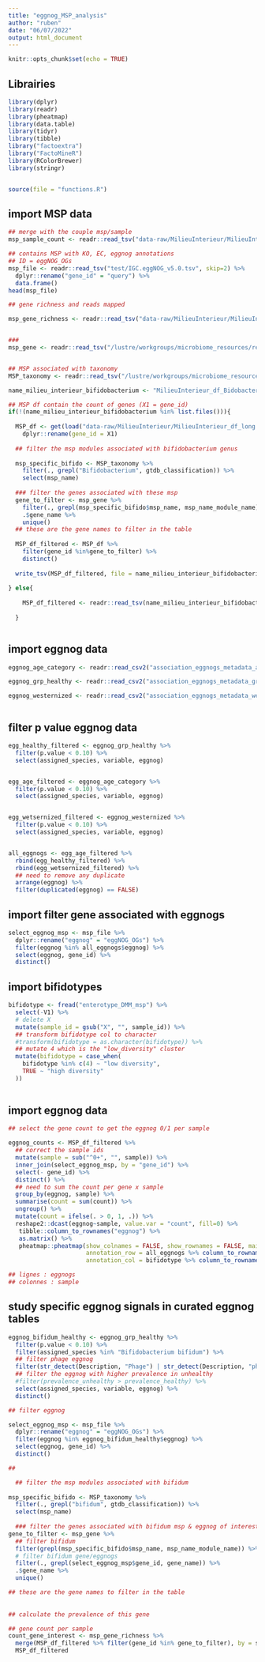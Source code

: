 ```yaml
---
title: "eggnog_MSP_analysis"
author: "ruben"
date: "06/07/2022"
output: html_document
---
```


```r
knitr::opts_chunk$set(echo = TRUE)
```

## Librairies

```r

library(dplyr)
library(readr)
library(pheatmap)
library(data.table)
library(tidyr)
library(tibble)
library("factoextra")
library("FactoMineR")
library(RColorBrewer)
library(stringr)


source(file = "functions.R")

```


## import MSP data

```r

## merge with the couple msp/sample
msp_sample_count <- readr::read_tsv("data-raw/MilieuInterieur/MilieuInterieur_samples_msp_module_counts.tsv")

## contains MSP with KO, EC, eggnog annotations
## ID = eggNOG_OGs
msp_file <- readr::read_tsv("test/IGC.eggNOG_v5.0.tsv", skip=2) %>%
  dplyr::rename("gene_id" = "query") %>%
  data.frame()
head(msp_file)

## gene richness and reads mapped

msp_gene_richness <- readr::read_tsv("data-raw/MilieuInterieur/MilieuInterieur_genes_richness.tsv")


###
msp_gene <- readr::read_tsv("/lustre/workgroups/microbiome_resources/reference/IGC/annotation/msp.tsv")


## MSP associated with taxonomy
MSP_taxonomy <- readr::read_tsv("/lustre/workgroups/microbiome_resources/reference/IGC/annotation/1661_msps.gtdb_r95_taxonomy.tsv")

name_milieu_interieur_bifidobacterium <- "MilieuInterieur_df_Bidobacterium.tsv"

## MSP df contain the count of genes (X1 = gene_id)
if(!(name_milieu_interieur_bifidobacterium %in% list.files())){
  
  MSP_df <- get(load("data-raw/MilieuInterieur/MilieuInterieur_df_long.rda")) %>%
    dplyr::rename(gene_id = X1)
  
  ## filter the msp modules associated with bifidobacterium genus
  
  msp_specific_bifido <- MSP_taxonomy %>%
    filter(., grepl("Bifidobacterium", gtdb_classification)) %>%
    select(msp_name)
  
  ### filter the genes associated with these msp
  gene_to_filter <- msp_gene %>%
    filter(., grepl(msp_specific_bifido$msp_name, msp_name_module_name)) %>%
    .$gene_name %>%
    unique()
  ## these are the gene names to filter in the table
  
  MSP_df_filtered <- MSP_df %>%
    filter(gene_id %in%gene_to_filter) %>%
    distinct()
  
  write_tsv(MSP_df_filtered, file = name_milieu_interieur_bifidobacterium)
  
} else{
  
    MSP_df_filtered <- readr::read_tsv(name_milieu_interieur_bifidobacterium)
  
  }



```


## import eggnog data 

```r

eggnog_age_category <- readr::read_csv2("association_eggnogs_metadata_age_category.csv")

eggnog_grp_healthy <- readr::read_csv2("association_eggnogs_metadata_grp_healthy.csv")

eggnog_westernized <- readr::read_csv2("association_eggnogs_metadata_westernized.csv")



```


## filter p value eggnog data

```r


egg_healthy_filtered <- eggnog_grp_healthy %>%
  filter(p.value < 0.10) %>%
  select(assigned_species, variable, eggnog)


egg_age_filtered <- eggnog_age_category %>%
  filter(p.value < 0.10) %>%
  select(assigned_species, variable, eggnog)


egg_wetsernized_filtered <- eggnog_westernized %>%
  filter(p.value < 0.10) %>%
  select(assigned_species, variable, eggnog) 


all_eggnogs <- egg_age_filtered %>%
  rbind(egg_healthy_filtered) %>%
  rbind(egg_wetsernized_filtered) %>%
  ## need to remove any duplicate
  arrange(eggnog) %>%
  filter(duplicated(eggnog) == FALSE)

```


## import filter gene associated with eggnogs

```r

select_eggnog_msp <- msp_file %>%
  dplyr::rename("eggnog" = "eggNOG_OGs") %>%
  filter(eggnog %in% all_eggnogs$eggnog) %>%
  select(eggnog, gene_id) %>%
  distinct()

```

## import bifidotypes

```r

bifidotype <- fread("enterotype_DMM_msp") %>%
  select(-V1) %>%
  # delete X
  mutate(sample_id = gsub("X", "", sample_id)) %>%
  ## transform bifidotype col to character
  #transform(bifidotype = as.character(bifidotype)) %>%
  ## mutate 4 which is the "low_diversity" cluster
  mutate(bifidotype = case_when(
    bifidotype %in% c(4) ~ "low diversity",
    TRUE ~ "high diversity"
  ))
  

```

## import eggnog data

```r

## select the gene count to get the eggnog 0/1 per sample

eggnog_counts <- MSP_df_filtered %>%
  ## correct the sample ids
  mutate(sample = sub("^0+", "", sample)) %>%
  inner_join(select_eggnog_msp, by = "gene_id") %>%
  select(- gene_id) %>%
  distinct() %>%
  ## need to sum the count per gene x sample
  group_by(eggnog, sample) %>% 
  summarise(count = sum(count)) %>%
  ungroup() %>%
  mutate(count = ifelse(. > 0, 1, .)) %>%
  reshape2::dcast(eggnog~sample, value.var = "count", fill=0) %>%
   tibble::column_to_rownames("eggnog") %>%
   as.matrix() %>%
   pheatmap::pheatmap(show_colnames = FALSE, show_rownames = FALSE, main = "", method = "ward.D",
                      annotation_row = all_eggnogs %>% column_to_rownames("eggnog"),
                      annotation_col = bifidotype %>% column_to_rownames("sample_id"))

## lignes : eggnogs
## colonnes : sample
```

## study specific eggnog signals in curated eggnog tables
```r

eggnog_bifidum_healthy <- eggnog_grp_healthy %>%
  filter(p.value < 0.10) %>%
  filter(assigned_species %in% "Bifidobacterium bifidum") %>%
  ## filter phage eggnog
  filter(str_detect(Description, "Phage") | str_detect(Description, "phage")) %>%
  ## filter the eggnog with higher prevalence in unhealthy
  #filter(prevalence_unhealthy > prevalence_healthy) %>%
  select(assigned_species, variable, eggnog) %>%
  distinct()

## filter eggnog

select_eggnog_msp <- msp_file %>%
  dplyr::rename("eggnog" = "eggNOG_OGs") %>%
  filter(eggnog %in% eggnog_bifidum_healthy$eggnog) %>%
  select(eggnog, gene_id) %>%
  distinct()

##

  ## filter the msp modules associated with bifidum
  
msp_specific_bifido <- MSP_taxonomy %>%
  filter(., grepl("bifidum", gtdb_classification)) %>%
  select(msp_name)
  
  ### filter the genes associated with bifidum msp & eggnog of interest
gene_to_filter <- msp_gene %>%
  ## filter bifidum
  filter(grepl(msp_specific_bifido$msp_name, msp_name_module_name)) %>%
  # filter bifidum gene/eggnogs
  filter(., grepl(select_eggnog_msp$gene_id, gene_name)) %>%
  .$gene_name %>%
  unique()

## these are the gene names to filter in the table
  
  
## calculate the prevalence of this gene

## gene count per sample
count_gene_interest <- msp_gene_richness %>%
  merge(MSP_df_filtered %>% filter(gene_id %in% gene_to_filter), by = sample, all=TRUE) %>%
  MSP_df_filtered



```

